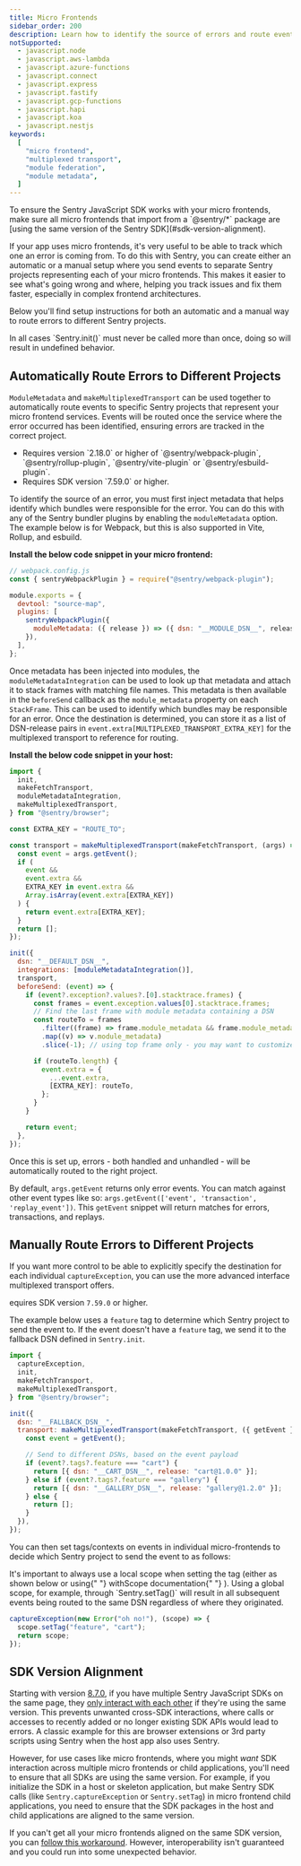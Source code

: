 ```yaml
---
title: Micro Frontends
sidebar_order: 200
description: Learn how to identify the source of errors and route events to different Sentry projects when using micro frontends or module federation.
notSupported:
  - javascript.node
  - javascript.aws-lambda
  - javascript.azure-functions
  - javascript.connect
  - javascript.express
  - javascript.fastify
  - javascript.gcp-functions
  - javascript.hapi
  - javascript.koa
  - javascript.nestjs
keywords:
  [
    "micro frontend",
    "multiplexed transport",
    "module federation",
    "module metadata",
  ]
---
```


<Alert>
  To ensure the Sentry JavaScript SDK works with your micro frontends, make sure
  all micro frontends that import from a `@sentry/*` package are [using the same
  version of the Sentry SDK](#sdk-version-alignment).
</Alert>

If your app uses micro frontends, it's very useful to be able to track which one an error is coming from. To do this with Sentry, you can create either an automatic or a manual setup where you send events to separate Sentry projects representing each of your micro frontends. This makes it easier to see what's going wrong and where, helping you track issues and fix them faster, especially in complex frontend architectures.

Below you'll find setup instructions for both an automatic and a manual way to route errors to different Sentry projects.

<Alert>
  In all cases `Sentry.init()` must never be called more than once, doing so
  will result in undefined behavior.
</Alert>

## Automatically Route Errors to Different Projects

`ModuleMetadata` and `makeMultiplexedTransport` can be used together to automatically route events to specific Sentry projects that represent your micro frontend services. Events will be routed once the service where the error occurred has been identified, ensuring errors are tracked in the correct project.

<Alert>
  <ul>
    <li>
      Requires version `2.18.0` or higher of `@sentry/webpack-plugin`,
      `@sentry/rollup-plugin`, `@sentry/vite-plugin` or
      `@sentry/esbuild-plugin`.
    </li>
    <li>Requires SDK version `7.59.0` or higher.</li>
  </ul>
</Alert>

To identify the source of an error, you must first inject metadata that helps identify
which bundles were responsible for the error. You can do this with any of the
Sentry bundler plugins by enabling the `moduleMetadata` option. The example
below is for Webpack, but this is also supported in Vite, Rollup, and esbuild.

**Install the below code snippet in your micro frontend:**

```javascript
// webpack.config.js
const { sentryWebpackPlugin } = require("@sentry/webpack-plugin");

module.exports = {
  devtool: "source-map",
  plugins: [
    sentryWebpackPlugin({
      moduleMetadata: ({ release }) => ({ dsn: "__MODULE_DSN__", release }),
    }),
  ],
};
```

Once metadata has been injected into modules, the `moduleMetadataIntegration`
can be used to look up that metadata and attach it to stack frames with
matching file names. This metadata is then available in the `beforeSend` callback
as the `module_metadata` property on each `StackFrame`. This can be used to identify
which bundles may be responsible for an error. Once the destination is determined, you can
store it as a list of DSN-release pairs in `event.extra[MULTIPLEXED_TRANSPORT_EXTRA_KEY]`
for the multiplexed transport to reference for routing.

**Install the below code snippet in your host:**

```javascript
import {
  init,
  makeFetchTransport,
  moduleMetadataIntegration,
  makeMultiplexedTransport,
} from "@sentry/browser";

const EXTRA_KEY = "ROUTE_TO";

const transport = makeMultiplexedTransport(makeFetchTransport, (args) => {
  const event = args.getEvent();
  if (
    event &&
    event.extra &&
    EXTRA_KEY in event.extra &&
    Array.isArray(event.extra[EXTRA_KEY])
  ) {
    return event.extra[EXTRA_KEY];
  }
  return [];
});

init({
  dsn: "__DEFAULT_DSN__",
  integrations: [moduleMetadataIntegration()],
  transport,
  beforeSend: (event) => {
    if (event?.exception?.values?.[0].stacktrace.frames) {
      const frames = event.exception.values[0].stacktrace.frames;
      // Find the last frame with module metadata containing a DSN
      const routeTo = frames
        .filter((frame) => frame.module_metadata && frame.module_metadata.dsn)
        .map((v) => v.module_metadata)
        .slice(-1); // using top frame only - you may want to customize this according to your needs

      if (routeTo.length) {
        event.extra = {
          ...event.extra,
          [EXTRA_KEY]: routeTo,
        };
      }
    }

    return event;
  },
});
```

Once this is set up, errors - both handled and unhandled - will be automatically routed to the right project.

<Alert>

By default, `args.getEvent` returns only error events. You can match against other event types like so: `args.getEvent(['event', 'transaction', 'replay_event'])`. This `getEvent` snippet
will return matches for errors, transactions, and replays.

</Alert>

## Manually Route Errors to Different Projects

If you want more control to be able to explicitly specify the destination for each individual `captureException`,
you can use the more advanced interface multiplexed transport offers.

<Alert>equires SDK version `7.59.0` or higher.</Alert>

The example below uses a `feature` tag to determine which Sentry project to
send the event to. If the event doesn't have a `feature` tag, we send it to the
fallback DSN defined in `Sentry.init`.

```js
import {
  captureException,
  init,
  makeFetchTransport,
  makeMultiplexedTransport,
} from "@sentry/browser";

init({
  dsn: "__FALLBACK_DSN__",
  transport: makeMultiplexedTransport(makeFetchTransport, ({ getEvent }) => {
    const event = getEvent();

    // Send to different DSNs, based on the event payload
    if (event?.tags?.feature === "cart") {
      return [{ dsn: "__CART_DSN__", release: "cart@1.0.0" }];
    } else if (event?.tags?.feature === "gallery") {
      return [{ dsn: "__GALLERY_DSN__", release: "gallery@1.2.0" }];
    } else {
      return [];
    }
  }),
});
```

You can then set tags/contexts on events in individual micro-frontends to decide which Sentry project to send the event to as follows:

<Alert>
  It's important to always use a local scope when setting the tag (either as
  shown below or using{" "}
  <PlatformLink to="/enriching-events/scopes/#local-scopes">
    withScope documentation{" "}
  </PlatformLink>
  ). Using a global scope, for example, through `Sentry.setTag()` will result in
  all subsequent events being routed to the same DSN regardless of where they
  originated.
</Alert>

```typescript
captureException(new Error("oh no!"), (scope) => {
  scope.setTag("feature", "cart");
  return scope;
});
```

## SDK Version Alignment

Starting with version [8.7.0](https://github.com/getsentry/sentry-javascript/releases/tag/8.7.0), if you have multiple Sentry JavaScript SDKs on the same page, they [only interact with each other](https://github.com/getsentry/sentry-javascript/pull/12206) if they're using the same version. This prevents unwanted cross-SDK interactions, where calls or accesses to recently added or no longer existing SDK APIs would lead to errors. A classic example for this are browser extensions or 3rd party scripts using Sentry when the host app also uses Sentry.

However, for use cases like micro frontends, where you might _want_ SDK interaction across multiple micro frontends or child applications, you'll need to ensure that all SDKs are using the same version.
For example, if you initialize the SDK in a host or skeleton application, but make Sentry SDK calls (like `Sentry.captureException` or `Sentry.setTag`) in micro frontend child applications, you need to ensure that the SDK packages in the host and child applications are aligned to the same version.

<Alert>

If you can't get all your micro frontends aligned on the same SDK version, you can [follow this workaround](https://github.com/getsentry/sentry-javascript/discussions/10576#discussioncomment-11446422).
However, interoperability isn't guaranteed and you could run into some unexpected behavior.

</Alert>
